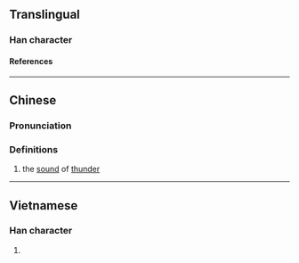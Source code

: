 {{character info/new}}
==Translingual==

===Han character===
{{Han char|rn=85|rad=水|as=06|sn=9|four=|canj=EMGB|ids=⿰氵再}}

====References====
{{Han ref|kx=0619.200|dkj=17355|hdz=31603.010|uh=6D05}}

----

==Chinese==
{{zh-forms}}

===Pronunciation===
{{zh-pron
|m=zài
|c=zoi3
|mc=y
|oc=y
|ma=
|cat=n
}}

===Definitions===
{{zh-hanzi}}

# the [[sound]] of [[thunder]]

----

==Vietnamese==

===Han character===
{{vi-readings|rs=水06|reading=tưới}}

# {{defn|lang=vi|sort=水06}}